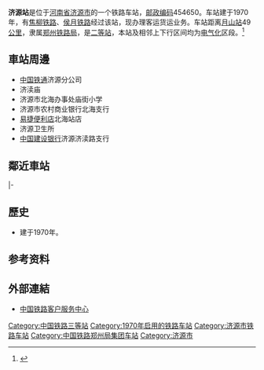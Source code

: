 {{noteTA
|1=zh-cn:始发车次; zh-hk:列車班次;
|2=zh-cn:车次; zh-hk:班次;
}}
{{Infobox China railway station 
|车站名称 = 济源站
|图片=
|图片介绍=
|其他名称=
|车站拼音=Jiyuan
|英文名称=Jiyuan Railway Station
|车站代码 =
|电报码 = JYF
|拼音码 = JYU
|车站地址 = [[河南省|河南省]][[济源市|济源市]]
|归属 = [[郑州铁路局|郑州铁路局]]
|车站等级 = [[二等站_(中铁)|二等站]]
|线路 = [[焦柳铁路|焦柳铁路]]、[[侯月铁路|侯月铁路]]
|月台数目 = 
|站台面 = 
|股道数目 = 
|坐标 = 
|网站 = 
}}
'''济源站'''是位于[[河南省|河南省]][[济源市|济源市]]的一个铁路车站，[[邮政编码|邮政编码]]454650。车站建于1970年，有[[焦柳铁路|焦柳铁路]]、[[侯月铁路|侯月铁路]]经过该站，现办理客运货运业务。车站距离[[月山站|月山站]]49[[公里|公里]]，隶属[[郑州铁路局|郑州铁路局]]，是[[二等站_(中铁)|二等站]]，本站及相邻上下行区间均为[[电气化|电气化]]区段。<ref>{{Cite web |url=http://search.huochepiao.com/huochezhan/jieshao/767.htm |title=济源火车站介绍 |access-date=2016-12-24 |archive-date=2016-12-24 |archive-url=https://web.archive.org/web/20161224234749/http://search.huochepiao.com/huochezhan/jieshao/767.htm |dead-url=no }}</ref>
==車站周邊==
* [[中国铁通|中国铁通]]济源分公司
* 济渎庙
* 济源市北海办事处庙街小学
* 济源市农村商业银行北海支行
* [[易捷便利店|易捷便利店]]北海站店
* 济源卫生所
* [[中国建设银行|中国建设银行]]济源济渎路支行

==鄰近車站==
{{start rail box}}
{{s-inop|[[莲东站|莲东站]]}}
{{s-line|[[焦柳铁路|焦柳铁路]]}}
{{s-inop|[[轵城站|轵城站]]}}
|-
{{terminus}}
{{s-line|[[侯月铁路|侯月铁路]]}}
{{s-inop|[[盘谷寺站|盘谷寺站]]}}
{{end box}}

==歷史==
* 建于1970年。
==参考资料==
{{reflist}}
==外部連結==
* [http://www.12306.cn/mormhweb/ 中国铁路客户服务中心] {{Wayback|url=http://www.12306.cn/mormhweb/ |date=20180205163941 }}
{{焦柳铁路}}
{{侯月铁路}}
{{铁路车站小作品}}
{{河南小作品}}

[[Category:中国铁路三等站|Category:中国铁路三等站]]
[[Category:1970年启用的铁路车站|Category:1970年启用的铁路车站]]
[[Category:济源市铁路车站|Category:济源市铁路车站]]
[[Category:中国铁路郑州局集团车站|Category:中国铁路郑州局集团车站]]
[[Category:济源市|Category:济源市]]